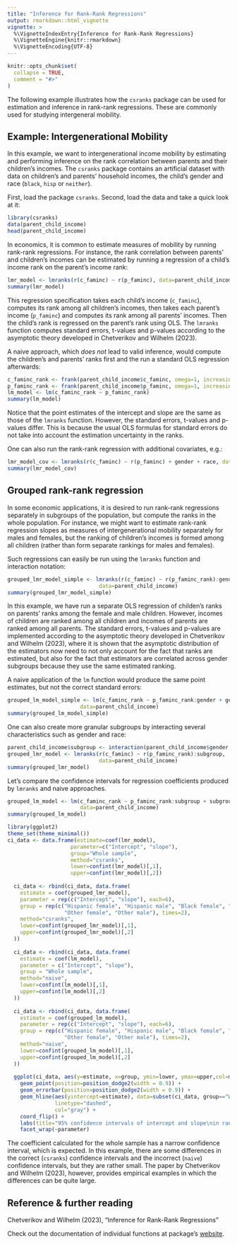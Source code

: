 ```yaml
---
title: "Inference for Rank-Rank Regressions"
output: rmarkdown::html_vignette
vignette: >
  %\VignetteIndexEntry{Inference for Rank-Rank Regressions}
  %\VignetteEngine{knitr::rmarkdown}
  %\VignetteEncoding{UTF-8}
---
```


```r
knitr::opts_chunk$set(
  collapse = TRUE,
  comment = "#>"
)
```

The following example illustrates how the `csranks` package can be used for estimation and inference in rank-rank regressions. These are commonly used for studying intergeneral mobility. 

<!-- ## Rank-Rank regression

Denote by $X$ the explanatory variable, $Y$ the outcome variable, and by 
$F_X, F_Y$ CDFs of $X$ and $Y$. We postulate a linear model between
$R_X=F_X(X)$ and $R_Y=F_Y(Y)$:

\[R_Y = c+\rho R_X\]

A naive course of action would be to estimate $R_X$ and $R_Y$ using the empirical 
cumulative distribution function and plug the results into `lm`. However, this approach
ignores the uncertainty originating from rank estimation. An individual 
with income larger than 90% of sample could have income larger than 92 or 87% of the whole
population after all. This ignorance results in inconsistent standard errors, confidence
intervals and p-values of regression coefficients $c$ and $\rho$. 

In the `csranks` package, an asymptotically correct method of calculation of those standard errors
is implemented. The key function in the workflow is `lmranks`. -->

## Example: Intergenerational Mobility

In this example, we want to intergenerational income mobility by estimating and performing inference on the rank correlation between parents and their children's incomes. The `csranks` package contains an artificial dataset with data on children's and parents' household incomes, the child's gender and race (`black`, `hisp` or `neither`).

First, load the package `csranks`. Second, load the data and take a quick look at it:

```r
library(csranks)
data(parent_child_income)
head(parent_child_income)
```
In economics, it is common to estimate measures of mobility by running rank-rank regressions. For instance, the rank correlation between parents' and children's incomes can be estimated by running a regression of a child's income rank on the parent's income rank:

```r
lmr_model <- lmranks(r(c_faminc) ~ r(p_faminc), data=parent_child_income)
summary(lmr_model)
```

This regression specification takes each child's income (`c_faminc`), computes its rank among all children's incomes, then takes each parent's income (`p_faminc`) and computes its rank among all parents' incomes. Then the child's rank is regressed on the parent's rank using OLS. The `lmranks` function computes standard errors, t-values and p-values according to the asymptotic theory developed in Chetverikov and Wilhelm (2023).

A naive approach, which *does not* lead to valid inference, would compute the children's and parents' ranks first and the run a standard OLS regression afterwards:

```r
c_faminc_rank <- frank(parent_child_income$c_faminc, omega=1, increasing=TRUE)
p_faminc_rank <- frank(parent_child_income$p_faminc, omega=1, increasing=TRUE)
lm_model <- lm(c_faminc_rank ~ p_faminc_rank)
summary(lm_model)
```

Notice that the point estimates of the intercept and slope are the same as those of the `lmranks` function. However, the standard errors, t-values and p-values differ. This is because the usual OLS formulas for standard errors do not take into account the estimation uncertainty in the ranks.

One can also run the rank-rank regression with additional covariates, e.g.:

```r
lmr_model_cov <- lmranks(r(c_faminc) ~ r(p_faminc) + gender + race, data=parent_child_income)
summary(lmr_model_cov)
```

## Grouped rank-rank regression

In some economic applications, it is desired to run rank-rank regressions separately in subgroups of the population, but compute the ranks in the whole population. For instance, we might want to estimate rank-rank regression slopes as measures of intergenerational mobility separately for males and females, but the ranking of children's incomes is formed among all children (rather than form separate rankings for males and females). 

Such regressions can easily be run using the `lmranks` function and interaction notation:

```r
grouped_lmr_model_simple <- lmranks(r(c_faminc) ~ r(p_faminc_rank):gender, 
                             data=parent_child_income)
summary(grouped_lmr_model_simple)
```

In this example, we have run a separate OLS regression of childen's ranks on parents' ranks among the female and male children. However, incomes of children are ranked among all children and incomes of parents are ranked among all parents. The standard errors, t-values and p-values are implemented according to the asymptotic theory developed in Chetverikov and Wilhelm (2023), where it is shown that the asymptotic distribution of the estimators now need to not only account for the fact that ranks are estimated, but also for the fact that estimators are correlated across gender subgroups because they use the same estimated ranking.

A naive application of the `lm` function would produce the same point estimates, but not the correct standard errors:

```r
grouped_lm_model_simple <- lm(c_faminc_rank ~ p_faminc_rank:gender + gender - 1, #group-wise intercept
                       data=parent_child_income)
summary(grouped_lm_model_simple)

```

One can also create more granular subgroups by interacting several characteristics such as gender and race:

```r
parent_child_income$subgroup <- interaction(parent_child_income$gender, parent_child_income$race)
grouped_lmr_model <- lmranks(r(c_faminc) ~ r(p_faminc_rank):subgroup, 
                             data=parent_child_income)
summary(grouped_lmr_model)
```



Let's compare the confidence intervals for regression coefficients produced
by `lmranks` and naive approaches.

```r
grouped_lm_model <- lm(c_faminc_rank ~ p_faminc_rank:subgroup + subgroup - 1, #group-wise intercept
                       data=parent_child_income)
summary(grouped_lm_model)
```

```r
library(ggplot2)
theme_set(theme_minimal())
ci_data <- data.frame(estimate=coef(lmr_model), 
                    parameter=c("Intercept", "slope"),
                    group="Whole sample",
                    method="csranks", 
                    lower=confint(lmr_model)[,1], 
                    upper=confint(lmr_model)[,2])
  
  ci_data <- rbind(ci_data, data.frame(
    estimate = coef(grouped_lmr_model),
    parameter = rep(c("Intercept", "slope"), each=6),
    group = rep(c("Hispanic female", "Hispanic male", "Black female", "Black male", 
                  "Other female", "Other male"), times=2),
    method="csranks",
    lower=confint(grouped_lmr_model)[,1],
    upper=confint(grouped_lmr_model)[,2]
  ))
  
  ci_data <- rbind(ci_data, data.frame(
    estimate = coef(lm_model),
    parameter = c("Intercept", "slope"),
    group = "Whole sample",
    method="naive",
    lower=confint(lm_model)[,1],
    upper=confint(lm_model)[,2]
  ))
  
  ci_data <- rbind(ci_data, data.frame(
    estimate = coef(grouped_lm_model),
    parameter = rep(c("Intercept", "slope"), each=6),
    group = rep(c("Hispanic female", "Hispanic male", "Black female", "Black male", 
                  "Other female", "Other male"), times=2),
    method="naive",
    lower=confint(grouped_lm_model)[,1],
    upper=confint(grouped_lm_model)[,2]
  ))
  
  ggplot(ci_data, aes(y=estimate, x=group, ymin=lower, ymax=upper,col=method, fill=method)) +
    geom_point(position=position_dodge2(width = 0.9)) +
    geom_errorbar(position=position_dodge2(width = 0.9)) +
    geom_hline(aes(yintercept=estimate), data=subset(ci_data, group=="Whole sample"),
               linetype="dashed",
               col="gray") +
    coord_flip() +
    labs(title="95% confidence intervals of intercept and slope\nin rank-rank regression")+
    facet_wrap(~parameter)
```

The coefficient calculated for the whole sample has a narrow confidence interval, which is
expected. In this example, there are some differences in the correct (`csranks`) confidence intervals and the incorrect (`naive`) confidence intervals, but they are rather small. The paper by Chetverikov and Wilhelm (2023), however, provides empirical examples in which the differences can be quite large.

## Reference & further reading
Chetverikov and Wilhelm (2023), "Inference for Rank-Rank Regressions"

Check out the documentation of individual functions at package's [website](https://danielwilhelm.github.io/R-CS-ranks/).